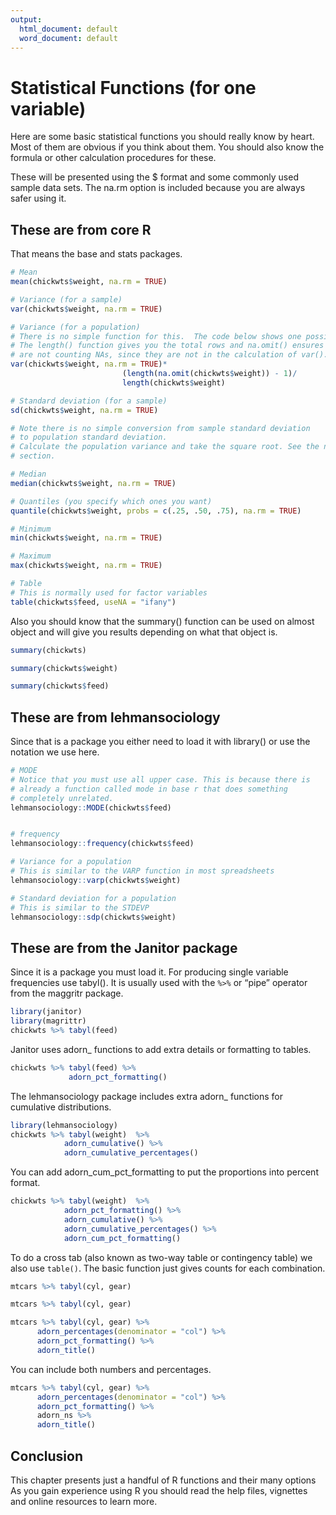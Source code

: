 ```yaml
---
output:
  html_document: default
  word_document: default
---
```

# Statistical Functions (for one variable)

Here are some basic statistical functions you should really know by heart. 
Most of them are obvious if you think about them.
You should also know the formula or other calculation procedures for these.

These will be presented using the $ format and some commonly used sample data sets. The na.rm option is included because 
you are always safer using it.

## These are from core R

That means the base and stats packages.

```r
# Mean
mean(chickwts$weight, na.rm = TRUE)

# Variance (for a sample)
var(chickwts$weight, na.rm = TRUE)

# Variance (for a population)
# There is no simple function for this.  The code below shows one possible way
# The length() function gives you the total rows and na.omit() ensures that you 
# are not counting NAs, since they are not in the calculation of var(). 
var(chickwts$weight, na.rm = TRUE)*  
                         (length(na.omit(chickwts$weight)) - 1)/
                         length(chickwts$weight)

# Standard deviation (for a sample)
sd(chickwts$weight, na.rm = TRUE)

# Note there is no simple conversion from sample standard deviation
# to population standard deviation.
# Calculate the population variance and take the square root. See the next
# section.

# Median
median(chickwts$weight, na.rm = TRUE)

# Quantiles (you specify which ones you want)
quantile(chickwts$weight, probs = c(.25, .50, .75), na.rm = TRUE)

# Minimum
min(chickwts$weight, na.rm = TRUE)

# Maximum 
max(chickwts$weight, na.rm = TRUE)

# Table
# This is normally used for factor variables
table(chickwts$feed, useNA = "ifany")

```
Also you should know that the summary() function can be used on almost object and will give you results depending on what that 
object is.

```r
summary(chickwts)
```

```r
summary(chickwts$weight)
```
```r
summary(chickwts$feed)
```

## These are from lehmansociology

Since that is a package you either need to load it with library() or use the notation we use here.


```r
# MODE
# Notice that you must use all upper case. This is because there is
# already a function called mode in base r that does something 
# completely unrelated.
lehmansociology::MODE(chickwts$feed)


# frequency
lehmansociology::frequency(chickwts$feed)

# Variance for a population
# This is similar to the VARP function in most spreadsheets
lehmansociology::varp(chickwts$weight)

# Standard deviation for a population 
# This is similar to the STDEVP
lehmansociology::sdp(chickwts$weight)
```

## These are from the Janitor package

Since it is a package you must load it.
For producing single variable frequencies use tabyl().
It is usually used with the `%>%` or "pipe" operator from the maggritr  package. 

```r
library(janitor)
library(magrittr)
chickwts %>% tabyl(feed)

```

Janitor uses adorn_ functions to add extra details or formatting to tables. 
```r
chickwts %>% tabyl(feed) %>% 
             adorn_pct_formatting()
```

The lehmansociology package includes extra adorn_ functions for cumulative distributions.

```r
library(lehmansociology)
chickwts %>% tabyl(weight)  %>%
            adorn_cumulative() %>%
            adorn_cumulative_percentages() 
```
You can add adorn_cum_pct_formatting to put the proportions into percent format.

```r
chickwts %>% tabyl(weight)  %>%
            adorn_pct_formatting() %>%
            adorn_cumulative() %>%
            adorn_cumulative_percentages() %>%
            adorn_cum_pct_formatting()
```

To do a cross tab (also known as two-way table or contingency table) we also use `table()`. The basic function
just gives counts for each combination.

```r
mtcars %>% tabyl(cyl, gear)
```

```r
mtcars %>% tabyl(cyl, gear)
```

```r
mtcars %>% tabyl(cyl, gear) %>%
      adorn_percentages(denominator = "col") %>%
      adorn_pct_formatting() %>%
      adorn_title()
```

You can include both numbers and percentages.

```r
mtcars %>% tabyl(cyl, gear) %>%
      adorn_percentages(denominator = "col") %>%
      adorn_pct_formatting() %>%
      adorn_ns %>%
      adorn_title()
```

## Conclusion

This chapter presents just a handful of R functions and their many options As you gain experience using
R you should read the help files, vignettes and online resources to learn more.


